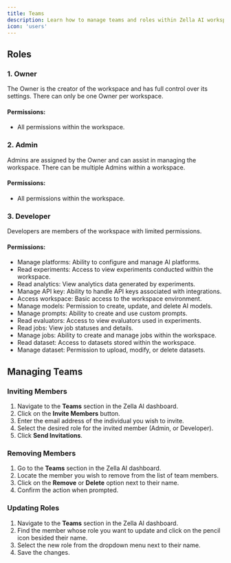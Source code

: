 ```yaml
---
title: Teams
description: Learn how to manage teams and roles within Zella AI workspaces.
icon: 'users'
---
```


## Roles

### 1. Owner

The Owner is the creator of the workspace and has full control over its settings. There can only be one Owner per workspace.

#### Permissions:

- All permissions within the workspace.

### 2. Admin

Admins are assigned by the Owner and can assist in managing the workspace. There can be multiple Admins within a workspace.

#### Permissions:

- All permissions within the workspace.

### 3. Developer

Developers are members of the workspace with limited permissions.

#### Permissions:

- Manage platforms: Ability to configure and manage AI platforms.
- Read experiments: Access to view experiments conducted within the workspace.
- Read analytics: View analytics data generated by experiments.
- Manage API key: Ability to handle API keys associated with integrations.
- Access workspace: Basic access to the workspace environment.
- Manage models: Permission to create, update, and delete AI models.
- Manage prompts: Ability to create and use custom prompts.
- Read evaluators: Access to view evaluators used in experiments.
- Read jobs: View job statuses and details.
- Manage jobs: Ability to create and manage jobs within the workspace.
- Read dataset: Access to datasets stored within the workspace.
- Manage dataset: Permission to upload, modify, or delete datasets.

## Managing Teams

### Inviting Members

1. Navigate to the **Teams** section in the Zella AI dashboard.
2. Click on the **Invite Members** button.
3. Enter the email address of the individual you wish to invite.
4. Select the desired role for the invited member (Admin, or Developer).
5. Click **Send Invitations**.

### Removing Members

1. Go to the **Teams** section in the Zella AI dashboard.
2. Locate the member you wish to remove from the list of team members.
3. Click on the **Remove** or **Delete** option next to their name.
4. Confirm the action when prompted.

### Updating Roles

1. Navigate to the **Teams** section in the Zella AI dashboard.
2. Find the member whose role you want to update and click on the pencil icon besided their name.
3. Select the new role from the dropdown menu next to their name.
4. Save the changes.
